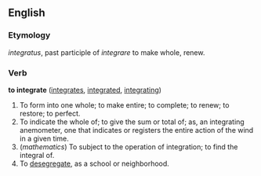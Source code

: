 ==English==
{{webster}}

===Etymology===
{{L.}} ''integratus'', past participle of ''integrare'' to make whole, renew.

===Verb===
'''to integrate'''  ([[integrates]], [[integrated]], [[integrating]])

#To form into one whole; to make entire; to complete; to renew; to restore; to perfect.
#To indicate the whole of; to give the sum or total of; as, an integrating anemometer, one that indicates or registers the entire action of the wind in a given time.
#(''mathematics'') To subject to the operation of integration; to find the integral of.
#To [[desegregate]], as a school or neighborhood.